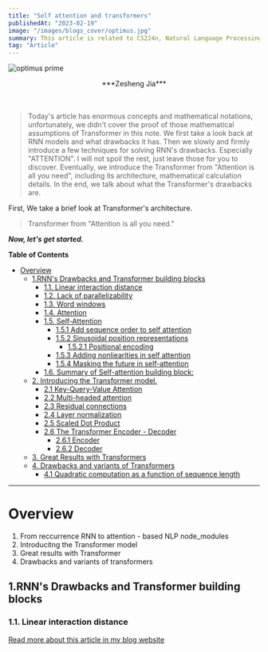 ```yaml
---
title: "Self attention and transformers"
publishedAt: "2023-02-19"
image: "/images/blogs_cover/optimus.jpg"
summary: This article is related to CS224n, Natural Language Processing with Deep learning from Standford. Today's lecture has enormous concepts and mathematical notations, which makes today the best and most attractive lecture so far in CS224n. (unfortunately, we didn't cover the proof of those mathematical assumptions in this note). We first take a look back at RNN models and what drawbacks it has. Then we slowly and firmly introduce a few techniques for solving RNN's drawbacks. Especially "ATTENTION". I will not spoil the rest, just leave those for you to discover. Eventually, we introduce the Transformer from "Attention is all you need", including its architecture, and mathematical calculation details. In the end, we talk about what the Transformer's drawbacks are.
tag: "Article"
---
```






![optimus prime](/images/blogs_cover/optimus.jpg)

<center>***Zesheng Jia***</center><br></br>

> Today's article has enormous concepts and mathematical notations, unfortunately, we didn't cover the proof of those mathematical assumptions of Transformer in this note. We first take a look back at RNN models and what drawbacks it has. Then we slowly and firmly introduce a few techniques for solving RNN's drawbacks. Especially "ATTENTION". I will not spoil the rest, just leave those for you to discover. Eventually, we introduce the Transformer from "Attention is all you need", including its architecture, mathematical calculation details. In the end, we talk about what the Transformer's drawbacks are. 

First, We take a brief look at Transformer's architecture. 


> Transformer from "Attention is all you need."


***Now, let's get started.***


**Table of Contents** 
- [Overview](#overview)
  - [1.RNN's Drawbacks and Transformer building blocks](#1rnns-drawbacks-and-transformer-building-blocks)
    - [1.1. Linear interaction distance](#11-linear-interaction-distance)
    - [1.2. Lack of parallelizability](#12-lack-of-parallelizability)
    - [1.3. Word windows](#13-word-windows)
    - [1.4. Attention](#14-attention)
    - [1.5. Self-Attention](#15-self-attention)
      - [1.5.1 Add sequence order to self attention](#151-add-sequence-order-to-self-attention)
      - [1.5.2 Sinusoidal position representations](#152-sinusoidal-position-representations)
        - [1.5.2.1 Positional encoding](#1521-positional-encoding)
      - [1.5.3 Adding nonliearities in self attention](#153-adding-nonliearities-in-self-attention)
      - [1.5.4 Masking the future in self-attention](#154-masking-the-future-in-self-attention)
    - [1.6. Summary of Self-attention building block:](#16-summary-of-self-attention-building-block)
  - [2. Introducing the Transformer model.](#2-introducing-the-transformer-model)
    - [2.1 Key-Query-Value Attention](#21-key-query-value-attention)
    - [2.2 Multi-headed attention](#22-multi-headed-attention)
    - [2.3 Residual connections](#23-residual-connections)
    - [2.4 Layer normalization](#24-layer-normalization)
    - [2.5 Scaled Dot Product](#25-scaled-dot-product)
    - [2.6 The Transformer Encoder - Decoder](#26-the-transformer-encoder---decoder)
      - [2.6.1 Encoder](#261-encoder)
      - [2.6.2 Decoder](#262-decoder)
  - [3. Great Results with Transformers](#3-great-results-with-transformers)
  - [4. Drawbacks and variants of Transformers](#4-drawbacks-and-variants-of-transformers)
    - [4.1 Quadratic computation as a function of sequence length](#41-quadratic-computation-as-a-function-of-sequence-length)


---- 
# Overview


1. From reccurrence RNN to attention - based NLP node_modules
2. Introducitng the Transformer model
3. Great results with Transformer 
4. Drawbacks and variants of transformers

## 1.RNN's Drawbacks and Transformer building blocks

### 1.1. Linear interaction distance

[Read more about this article in my blog website](https://ethansblog.vercel.app/blog/NLP/transformer/transformer_and_self_attention)
